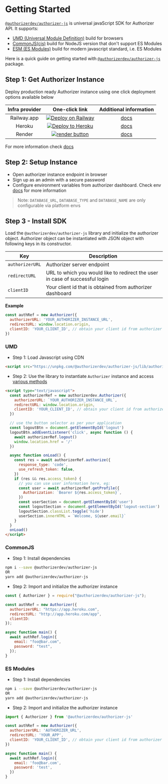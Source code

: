 # Getting Started

[`@authorizerdev/authorizer-js`](https://www.npmjs.com/package/@authorizerdev/authorizer-js) is universal javaScript SDK for Authorizer API.
It supports:

- [UMD (Universal Module Definition)](https://github.com/umdjs/umd) build for browsers
- [CommonJS(cjs)](https://flaviocopes.com/commonjs/) build for NodeJS version that don't support ES Modules
- [ESM (ES Modules)](https://hacks.mozilla.org/2018/03/es-modules-a-cartoon-deep-dive/) build for modern javascript standard, i.e. ES Modules

Here is a quick guide on getting started with [`@authorizerdev/authorizer-js`](/authorizer-js/getting-started) package.

## Step 1: Get Authorizer Instance

Deploy production ready Authorizer instance using one click deployment options available below

| **Infra provider** |                                                                                                      **One-click link**                                                                                                       |               **Additional information**               |
| :----------------: | :---------------------------------------------------------------------------------------------------------------------------------------------------------------------------------------------------------------------------: | :----------------------------------------------------: |
|    Railway.app     | <a target="_blank" href="https://railway.app/new/template?template=https://github.com/authorizerdev/authorizer-railway&amp;plugins=postgresql,redis"><img src="https://railway.app/button.svg" alt="Deploy on Railway" /></a> | [docs](https://docs.authorizer.dev/deployment/railway) |
|       Heroku       |             <a target="_blank" href="https://heroku.com/deploy?template=https://github.com/authorizerdev/authorizer-heroku"><img src="https://www.herokucdn.com/deploy/button.svg" alt="Deploy to Heroku" /></a>              | [docs](https://docs.authorizer.dev/deployment/heroku)  |
|       Render       |            <a target="_blank" href="https://render.com/deploy?repo=https://github.com/authorizerdev/authorizer-render"><img alt="render button" src="https://render.com/images/deploy-to-render-button.svg" /></a>            | [docs](https://docs.authorizer.dev/deployment/render)  |

For more information check [docs](https://docs.authorizer.dev/getting-started/)

## Step 2: Setup Instance

- Open authorizer instance endpoint in browser
- Sign up as an admin with a secure password
- Configure environment variables from authorizer dashboard. Check env [docs](/core/env) for more information

> Note: `DATABASE_URL`, `DATABASE_TYPE` and `DATABASE_NAME` are only configurable via platform envs

## Step 3 - Install SDK

Load the `@authorizerdev/authorizer-js` library and initialize the authorizer object. Authorizer object can be instantiated with JSON object with following keys in its constructor.

| Key             | Description                                                                  |
| --------------- | ---------------------------------------------------------------------------- |
| `authorizerURL` | Authorizer server endpoint                                                   |
| `redirectURL`   | URL to which you would like to redirect the user in case of successful login |
| `clientID`      | Your client id that is obtained from authorizer dashboard                    |

**Example**

```js
const authRef = new Authorizer({
  authorizerURL: 'YOUR_AUTHORIZER_INSTANCE_URL',
  redirectURL: window.location.origin,
  clientID: 'YOUR_CLIENT_ID', // obtain your client id from authorizer dashboard
})
```

### UMD

- Step 1: Load Javascript using CDN

```html
<script src="https://unpkg.com/@authorizerdev/authorizer-js/lib/authorizer.min.js"></script>
```

- Step 2: Use the library to instantiate `Authorizer` instance and access [various methods](/authorizer-js/functions)

```html
<script type="text/javascript">
  const authorizerRef = new authorizerdev.Authorizer({
    authorizerURL: `YOUR_AUTHORIZER_INSTANCE_URL`,
    redirectURL: window.location.origin,
    clientID: 'YOUR_CLIENT_ID', // obtain your client id from authorizer dashboard
  })

  // use the button selector as per your application
  const logoutBtn = document.getElementById('logout')
  logoutBtn.addEventListener('click', async function () {
    await authorizerRef.logout()
    window.location.href = '/'
  })

  async function onLoad() {
    const res = await authorizerRef.authorize({
      response_type: 'code',
      use_refresh_token: false,
    })
    if (res && res.access_token) {
      // you can use user information here, eg:
      const user = await authorizerRef.getProfile({
        Authorization: `Bearer ${res.access_token}`,
      })
      const userSection = document.getElementById('user')
      const logoutSection = document.getElementById('logout-section')
      logoutSection.classList.toggle('hide')
      userSection.innerHTML = `Welcome, ${user.email}`
    }
  }
  onLoad()
</script>
```

### CommonJS

- Step 1: Install dependencies

```sh
npm i --save @authorizerdev/authorizer-js
OR
yarn add @authorizerdev/authorizer-js
```

- Step 2: Import and initialize the authorizer instance

```js
const { Authorizer } = require("@authorizerdev/authorizer-js");

const authRef = new Authorizer({
  authorizerURL: "https://app.heroku.com",
  redirectURL: "http://app.heroku.com/app",
  clientID:
});

async function main() {
  await authRef.login({
    email: "foo@bar.com",
    password: "test",
  });
}
```

### ES Modules

- Step 1: Install dependencies

```sh
npm i --save @authorizerdev/authorizer-js
OR
yarn add @authorizerdev/authorizer-js
```

- Step 2: Import and initialize the authorizer instance

```js
import { Authorizer } from '@authorizerdev/authorizer-js'

const authRef = new Authorizer({
  authorizerURL: 'AUTHORIZER_URL',
  redirectURL: 'YOUR_APP',
  clientID: 'YOUR_CLIENT_ID', // obtain your client id from authorizer dashboard
})

async function main() {
  await authRef.login({
    email: 'foo@bar.com',
    password: 'test',
  })
}
```
